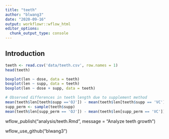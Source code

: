 ```yaml
---
title: "teeth"
author: "blwang3"
date: "2020-09-16"
output: workflowr::wflow_html
editor_options:
  chunk_output_type: console
---
```


## Introduction

```r
teeth <- read.csv('data/teeth.csv', row.names = 1)
head(teeth)
```

```r
boxplot(len ~ dose, data = teeth)
boxplot(len ~ supp, data = teeth)
boxplot(len ~ dose + supp, data = teeth)
```

```r
# Observed differences in teeth length due to supplement method
mean(teeth$len[teeth$supp =='OJ']) - mean(teeth$len[teeth$supp == 'VC'])
supp_perm <- sample(teeth$supp)
mean(teeth$len[supp_perm == 'OJ']) - mean(teeth$len[supp_perm == 'VC'])
```

wflow_publish("analysis/teeth.Rmd", message = "Analyze teeth growth")

wflow_use_github("blwang3")

